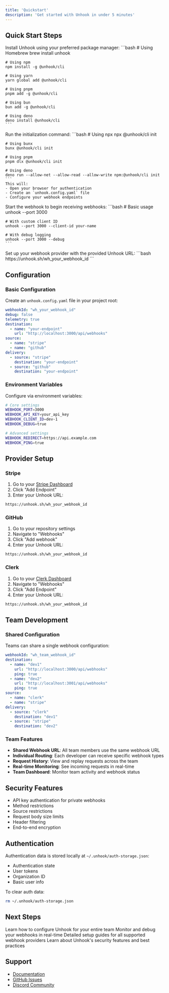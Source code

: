 ```yaml
---
title: 'Quickstart'
description: 'Get started with Unhook in under 5 minutes'
---
```


## Quick Start Steps

<Steps>
  <Step title="Installation">
    Install Unhook using your preferred package manager:
    ```bash
    # Using Homebrew
    brew install unhook

    # Using npm
    npm install -g @unhook/cli

    # Using yarn
    yarn global add @unhook/cli

    # Using pnpm
    pnpm add -g @unhook/cli

    # Using bun
    bun add -g @unhook/cli

    # Using deno
    deno install @unhook/cli
    ```
  </Step>
  <Step title="Initialize Project">
    Run the initialization command:
    ```bash
    # Using npx
    npx @unhook/cli init

    # Using bunx
    bunx @unhook/cli init

    # Using pnpm
    pnpm dlx @unhook/cli init

    # Using deno
    deno run --allow-net --allow-read --allow-write npm:@unhook/cli init
    ```
    This will:
    - Open your browser for authentication
    - Create an `unhook.config.yaml` file
    - Configure your webhook endpoints
  </Step>
  <Step title="Start Your Webhook">
    Start the webhook to begin receiving webhooks:
    ```bash
    # Basic usage
    unhook --port 3000

    # With custom client ID
    unhook --port 3000 --client-id your-name

    # With debug logging
    unhook --port 3000 --debug
    ```
  </Step>
  <Step title="Configure Your Webhook Provider">
    Set up your webhook provider with the provided Unhook URL:
    ```bash
    https://unhook.sh/wh_your_webhook_id
    ```
  </Step>
</Steps>

## Configuration

### Basic Configuration
Create an `unhook.config.yaml` file in your project root:

```yaml
webhookId: "wh_your_webhook_id"
debug: false
telemetry: true
destination:
  - name: "your-endpoint"
    url: "http://localhost:3000/api/webhooks"
source:
  - name: "stripe"
  - name: "github"
delivery:
  - source: "stripe"
    destination: "your-endpoint"
  - source: "github"
    destination: "your-endpoint"
```

### Environment Variables
Configure via environment variables:
```bash
# Core settings
WEBHOOK_PORT=3000
WEBHOOK_API_KEY=your_api_key
WEBHOOK_CLIENT_ID=dev-1
WEBHOOK_DEBUG=true

# Advanced settings
WEBHOOK_REDIRECT=https://api.example.com
WEBHOOK_PING=true
```

## Provider Setup

### Stripe
1. Go to your [Stripe Dashboard](https://dashboard.stripe.com/webhooks)
2. Click "Add Endpoint"
3. Enter your Unhook URL:
```bash
https://unhook.sh/wh_your_webhook_id
```

### GitHub
1. Go to your repository settings
2. Navigate to "Webhooks"
3. Click "Add webhook"
4. Enter your Unhook URL:
```bash
https://unhook.sh/wh_your_webhook_id
```

### Clerk
1. Go to your [Clerk Dashboard](https://dashboard.clerk.dev)
2. Navigate to "Webhooks"
3. Click "Add Endpoint"
4. Enter your Unhook URL:
```bash
https://unhook.sh/wh_your_webhook_id
```

## Team Development

### Shared Configuration
Teams can share a single webhook configuration:

```yaml
webhookId: "wh_team_webhook_id"
destination:
  - name: "dev1"
    url: "http://localhost:3000/api/webhooks"
    ping: true
  - name: "dev2"
    url: "http://localhost:3001/api/webhooks"
    ping: true
source:
  - name: "clerk"
  - name: "stripe"
delivery:
  - source: "clerk"
    destination: "dev1"
  - source: "stripe"
    destination: "dev2"
```

### Team Features
- **Shared Webhook URL**: All team members use the same webhook URL
- **Individual Routing**: Each developer can receive specific webhook types
- **Request History**: View and replay requests across the team
- **Real-time Monitoring**: See incoming requests in real-time
- **Team Dashboard**: Monitor team activity and webhook status

## Security Features

- API key authentication for private webhooks
- Method restrictions
- Source restrictions
- Request body size limits
- Header filtering
- End-to-end encryption

## Authentication

Authentication data is stored locally at `~/.unhook/auth-storage.json`:
- Authentication state
- User tokens
- Organization ID
- Basic user info

To clear auth data:
```bash
rm ~/.unhook/auth-storage.json
```

## Next Steps

<CardGroup>
  <Card
    title="Team Setup"
    icon="users"
    href="/team-setup"
  >
    Learn how to configure Unhook for your entire team
  </Card>
  <Card
    title="Dashboard"
    icon="gauge"
    href="/dashboard"
  >
    Monitor and debug your webhooks in real-time
  </Card>
  <Card
    title="Provider Guides"
    icon="plug"
    href="/providers"
  >
    Detailed setup guides for all supported webhook providers
  </Card>
  <Card
    title="Security"
    icon="shield"
    href="/security"
  >
    Learn about Unhook's security features and best practices
  </Card>
</CardGroup>

## Support

- [Documentation](https://docs.unhook.sh)
- [GitHub Issues](https://github.com/unhook-sh/unhook/issues)
- [Discord Community](https://discord.gg/unhook)
